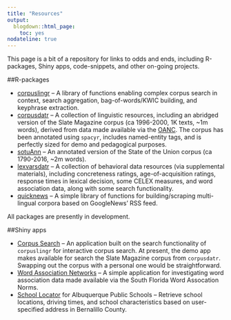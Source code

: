 ```yaml
---
title: "Resources"
output:
  blogdown::html_page:
    toc: yes
nodateline: true
---
```


This page is a bit of a repository for links to odds and ends, including R-packages, Shiny apps, code-snippets, and other on-going projects.

##R-packages

* [corpuslingr](https://github.com/jaytimm/corpuslingr#corpuslingr-an-r-package-for-complex-corpus-search-and-web-based-corpus-creation) -- A library of functions enabling complex corpus search in context, search aggregation, bag-of-words/KWIC building, and keyphrase extraction.
* [corpusdatr](https://github.com/jaytimm/corpusdatr#corpusdatr-a-collection-of-corpora-for-linguists-and-digital-humanists) -- A collection of linguistic resources, including an abridged version of the Slate Magazine corpus (ca 1996-2000, 1K texts, ~1m words), derived from data made available via the [OANC]().  The corpus has been annotated using `spacyr`, includes named-entity tags, and is perfectly sized for demo and pedagogical purposes.
* [sotuAnn](https://github.com/jaytimm/sotuAnn) --  An annotated version of the State of the Union corpus (ca 1790-2016, ~2m words). 
* [lexvarsdatr](https://github.com/jaytimm/lexvarsdatr#lexvarsdatr) -- A collection of behavioral data resources (via supplemental materials), including concreteness ratings, age-of-acquisition ratings, response times in lexical decision, some CELEX measures, and word association data, along with some search functionality.
* [quicknews](https://github.com/jaytimm/quicknews) --  A simple library of functions for building/scraping multi-lingual corpora based on GoogleNews' RSS feed. 
 
All packages are presently in development.


##Shiny apps

* [Corpus Search](https://jasontimm.shinyapps.io/corpusQuery/) -- An application built on the search functionality of `corpuslingr` for interactive corpus search. At present, the demo app makes available for search the Slate Magazine corpus from `corpusdatr`.  Swapping out the corpus with a personal one would be straightforward.
* [Word Association Networks](https://jasontimm.shinyapps.io/shiny_word-association-nets/) -- A simple application for investigating word association data made available via the South Florida Word Assocation Norms.
* [School Locator](https://jasontimm.shinyapps.io/school_locator/) for Albuquerque Public Schools -- Retrieve school locations, driving times, and school characteristics based on user-specified address in Bernalillo County.
